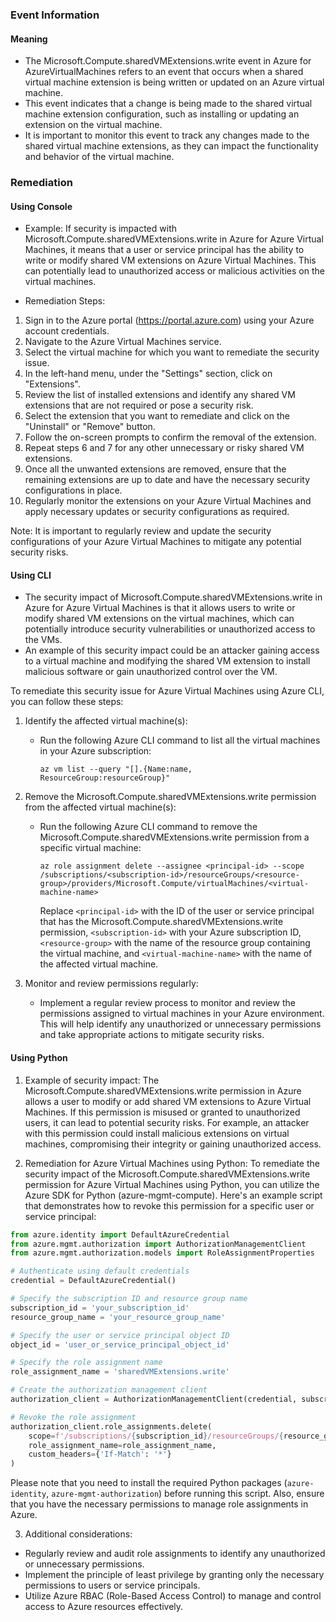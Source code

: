 
### Event Information

#### Meaning

- The Microsoft.Compute.sharedVMExtensions.write event in Azure for AzureVirtualMachines refers to an event that occurs when a shared virtual machine extension is being written or updated on an Azure virtual machine.
- This event indicates that a change is being made to the shared virtual machine extension configuration, such as installing or updating an extension on the virtual machine.
- It is important to monitor this event to track any changes made to the shared virtual machine extensions, as they can impact the functionality and behavior of the virtual machine.

### Remediation

#### Using Console

- Example: If security is impacted with Microsoft.Compute.sharedVMExtensions.write in Azure for Azure Virtual Machines, it means that a user or service principal has the ability to write or modify shared VM extensions on Azure Virtual Machines. This can potentially lead to unauthorized access or malicious activities on the virtual machines.

- Remediation Steps:
1. Sign in to the Azure portal (https://portal.azure.com) using your Azure account credentials.
2. Navigate to the Azure Virtual Machines service.
3. Select the virtual machine for which you want to remediate the security issue.
4. In the left-hand menu, under the "Settings" section, click on "Extensions".
5. Review the list of installed extensions and identify any shared VM extensions that are not required or pose a security risk.
6. Select the extension that you want to remediate and click on the "Uninstall" or "Remove" button.
7. Follow the on-screen prompts to confirm the removal of the extension.
8. Repeat steps 6 and 7 for any other unnecessary or risky shared VM extensions.
9. Once all the unwanted extensions are removed, ensure that the remaining extensions are up to date and have the necessary security configurations in place.
10. Regularly monitor the extensions on your Azure Virtual Machines and apply necessary updates or security configurations as required.

Note: It is important to regularly review and update the security configurations of your Azure Virtual Machines to mitigate any potential security risks.

#### Using CLI

- The security impact of Microsoft.Compute.sharedVMExtensions.write in Azure for Azure Virtual Machines is that it allows users to write or modify shared VM extensions on the virtual machines, which can potentially introduce security vulnerabilities or unauthorized access to the VMs.
- An example of this security impact could be an attacker gaining access to a virtual machine and modifying the shared VM extension to install malicious software or gain unauthorized control over the VM.

To remediate this security issue for Azure Virtual Machines using Azure CLI, you can follow these steps:

1. Identify the affected virtual machine(s):
   - Run the following Azure CLI command to list all the virtual machines in your Azure subscription:
     ```
     az vm list --query "[].{Name:name, ResourceGroup:resourceGroup}"
     ```

2. Remove the Microsoft.Compute.sharedVMExtensions.write permission from the affected virtual machine(s):
   - Run the following Azure CLI command to remove the Microsoft.Compute.sharedVMExtensions.write permission from a specific virtual machine:
     ```
     az role assignment delete --assignee <principal-id> --scope /subscriptions/<subscription-id>/resourceGroups/<resource-group>/providers/Microsoft.Compute/virtualMachines/<virtual-machine-name>
     ```
     Replace `<principal-id>` with the ID of the user or service principal that has the Microsoft.Compute.sharedVMExtensions.write permission, `<subscription-id>` with your Azure subscription ID, `<resource-group>` with the name of the resource group containing the virtual machine, and `<virtual-machine-name>` with the name of the affected virtual machine.

3. Monitor and review permissions regularly:
   - Implement a regular review process to monitor and review the permissions assigned to virtual machines in your Azure environment. This will help identify any unauthorized or unnecessary permissions and take appropriate actions to mitigate security risks.

#### Using Python

1. Example of security impact: The Microsoft.Compute.sharedVMExtensions.write permission in Azure allows a user to modify or add shared VM extensions to Azure Virtual Machines. If this permission is misused or granted to unauthorized users, it can lead to potential security risks. For example, an attacker with this permission could install malicious extensions on virtual machines, compromising their integrity or gaining unauthorized access.

2. Remediation for Azure Virtual Machines using Python:
To remediate the security impact of the Microsoft.Compute.sharedVMExtensions.write permission for Azure Virtual Machines using Python, you can utilize the Azure SDK for Python (azure-mgmt-compute). Here's an example script that demonstrates how to revoke this permission for a specific user or service principal:

```python
from azure.identity import DefaultAzureCredential
from azure.mgmt.authorization import AuthorizationManagementClient
from azure.mgmt.authorization.models import RoleAssignmentProperties

# Authenticate using default credentials
credential = DefaultAzureCredential()

# Specify the subscription ID and resource group name
subscription_id = 'your_subscription_id'
resource_group_name = 'your_resource_group_name'

# Specify the user or service principal object ID
object_id = 'user_or_service_principal_object_id'

# Specify the role assignment name
role_assignment_name = 'sharedVMExtensions.write'

# Create the authorization management client
authorization_client = AuthorizationManagementClient(credential, subscription_id)

# Revoke the role assignment
authorization_client.role_assignments.delete(
    scope=f'/subscriptions/{subscription_id}/resourceGroups/{resource_group_name}',
    role_assignment_name=role_assignment_name,
    custom_headers={'If-Match': '*'}
)
```

Please note that you need to install the required Python packages (`azure-identity`, `azure-mgmt-authorization`) before running this script. Also, ensure that you have the necessary permissions to manage role assignments in Azure.

3. Additional considerations:
- Regularly review and audit role assignments to identify any unauthorized or unnecessary permissions.
- Implement the principle of least privilege by granting only the necessary permissions to users or service principals.
- Utilize Azure RBAC (Role-Based Access Control) to manage and control access to Azure resources effectively.

